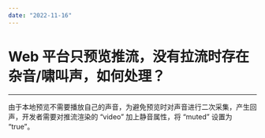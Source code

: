 ```yaml
---
date: "2022-11-16"
---
```

# Web 平台只预览推流，没有拉流时存在杂音/啸叫声，如何处理？

- - -

由于本地预览不需要播放自己的声音，为避免预览时对声音进行二次采集，产生回声，开发者需要对推流渲染的 “video” 加上静音属性，将 “muted” 设置为 “true”。